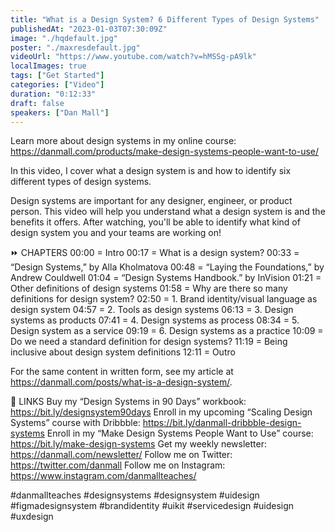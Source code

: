 ```yaml
---
title: "What is a Design System? 6 Different Types of Design Systems"
publishedAt: "2023-01-03T07:30:09Z"
image: "./hqdefault.jpg"
poster: "./maxresdefault.jpg"
videoUrl: "https://www.youtube.com/watch?v=hMSSg-pA9lk"
localImages: true
tags: ["Get Started"]
categories: ["Video"]
duration: "0:12:33"
draft: false
speakers: ["Dan Mall"]
---
```


Learn more about design systems in my online course: https://danmall.com/products/make-design-systems-people-want-to-use/

In this video, I cover what a design system is and how to identify six different types of design systems.

Design systems are important for any designer, engineer, or product person. This video will help you understand what a design system is and the benefits it offers. After watching, you'll be able to identify what kind of design system you and your teams are working on!

⏩ CHAPTERS
00:00 = Intro
00:17 = What is a design system?
00:33 = “Design Systems,” by Alla Kholmatova
00:48 = “Laying the Foundations,” by Andrew Couldwell
01:04 = “Design Systems Handbook.” by InVision
01:21 = Other definitions of design systems
01:58 = Why are there so many definitions for design system?
02:50 = 1. Brand identity/visual language as design system
04:57 = 2. Tools as design systems
06:13 = 3. Design systems as products
07:41 = 4. Design systems as process
08:34 = 5. Design system as a service
09:19 = 6. Design systems as a practice
10:09 = Do we need a standard definition for design systems?
11:19 = Being inclusive about design system definitions
12:11 = Outro

For the same content in written form, see my article at https://danmall.com/posts/what-is-a-design-system/.

🔗 LINKS
Buy my “Design Systems in 90 Days” workbook: https://bit.ly/designsystem90days
Enroll in my upcoming “Scaling Design Systems” course with Dribbble: https://bit.ly/danmall-dribbble-design-systems
Enroll in my “Make Design Systems People Want to Use” course: https://bit.ly/make-design-systems
Get my weekly newsletter: https://danmall.com/newsletter/
Follow me on Twitter: https://twitter.com/danmall
Follow me on Instagram: https://www.instagram.com/danmallteaches/

#danmallteaches #designsystems #designsystem #uidesign #figmadesignsystem #brandidentity #uikit #servicedesign #uidesign #uxdesign
